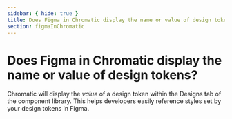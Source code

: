 ```yaml
---
sidebar: { hide: true }
title: Does Figma in Chromatic display the name or value of design tokens?
section: figmaInChromatic
---
```


# Does Figma in Chromatic display the name or value of design tokens?

Chromatic will display the _value_ of a design token within the Designs tab of the component library. This helps developers easily reference styles set by your design tokens in Figma.
